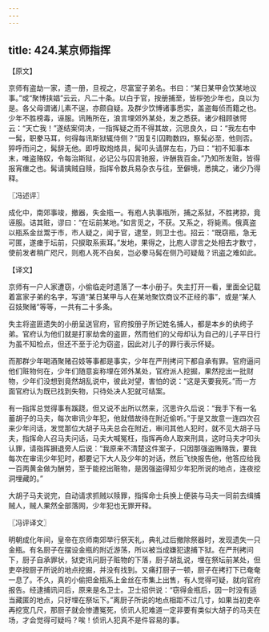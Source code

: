 ```yaml
---
---
---
```

title: 424.某京师指挥
---



【原文】

京师有盗劫一家，遗一册，旦视之，尽富室子弟名。书曰：“某日某甲会饮某地议事。”或“聚博挟娼”云云，凡二十条。以白于官，按册捕至，皆桚弛少年也，良以为是。各父母谓诸儿素不逞，亦颇自疑。及群少饮博诸事悉实，盖盗每侦而籍之也。少年不胜榜毒，诬服。讯贿所在，浪言埋郊外某处，发之悉获。诸少相顾骇愕云：“天亡我！”遂结案伺决，一指挥疑之而不得其故，沉思良久，曰：“我左右中一髯，职豢马耳，何得每讯斯狱辄侍侧？”因复引囚鞫数四，察髯必至，他则否。猝呼而问之，髯辞无他。即呼取炮烙具，髯叩头请屏左右，乃曰：“初不知事本末，唯盗赂奴，令每治斯狱，必记公与囚言驰报，许酬我百金。”乃知所发赃，皆得报宵瘗之也。髯请擒贼自赎，指挥令数兵易杂衣与往，至僻境，悉擒之，诸少乃得释。

〖冯述评〗

成化中，南郊事竣，撤器，失金瓶一。有庖人执事瓶所，捕之系狱，不胜拷掠，竟诬服。诘其赃，谬曰：“在坛前某地。”如言觅之，不获。又系之，将毙焉。俄真盗以瓶系金丝鬻于市，市人疑之，闻于官，逮至，则卫士也。招云：“既窃瓶，急无可匿，遂瘗于坛前，只捩取系索耳。”发地，果得之，比庖人谬言之处相去才数寸，使前发者稍广咫尺，则庖人死不白矣，岂必豢马髯在侧乃可疑哉？讯盗之难如此。

【译文】

京师有一户人家遭窃，小偷临走时遗落了一本小册子。失主打开一看，里面全记载着富家子弟的名字，写道“某日某甲与人在某地聚饮商议不正经的事”，或是“某人召妓聚赌”等等，一共有二十多条。

失主将盗匪遗失的小册呈送官府，官府按册子所记姓名捕人，都是本乡的纨绔子弟。官府认为他们就是打家劫舍的盗匪，然而他们的父母却认为自己的儿子平日行为虽不知检点，但还不至于沦为窃盗，因此对儿子的罪行表示怀疑。

而那群少年喝酒聚赌召妓等事都是事实，少年在严刑拷问下都自承有罪。官府逼问他们赃物何在，少年们随意妄称埋在郊外某处，官府派人挖掘，果然挖出一批财物，少年们没想到竟然胡乱说中，彼此对望，害怕的说：“这是天要我死。”而一方面官府认为既已找到失物，只待处决人犯就可结案。

有一指挥总觉得事有蹊跷，但又说不出所以然来，沉思许久后说：“我手下有一名蓄胡子的马夫，每次审讯少年犯，他就借故待在附近偷听。”于是又故意一连四次召来少年问话，发觉那位大胡子马夫总会在附近，审问其他人犯时，就不见大胡子马夫，指挥命人召马夫问话，马夫大喊冤枉，指挥再命人取来刑具，这时马夫才叩头认罪，请指挥摒退旁人后说：“我原来不清楚这件案子，只因那强盗贿赂我，要我每次在审讯少年犯时，都要记下大人及少年的对话，然后飞快报告他，他答应给我一百两黄金做为酬劳，至于能挖出赃物，是因强盗得知少年犯所说的地点，连夜挖洞埋藏的。”

大胡子马夫说完，自动请求抓贼以赎罪，指挥命士兵换上便装与马夫一同前去缉捕贼人，贼人果然全部落网，少年犯也无罪开释。

〖冯评译文〗

明朝成化年间，皇帝在京师南郊举行祭天礼，典礼过后撤除祭器时，发现遗失一只金瓶。有名厨子在摆设金瓶的附近游荡，所以被当成嫌犯逮捕下狱。在严刑拷问下，厨子自承罪状，狱吏讯问厨子赃物的下落，厨子胡乱说，埋在祭坛前某处，但吏卒按厨子所说的地点挖掘，并没有找到。又痛打厨子一顿，厨子在拷打下已奄奄一息了。不久，真的小偷把金瓶系上金丝在市集上出售，有人觉得可疑，就向官府报告。经逮捕讯问后，原来是名卫士。卫士招供说：“窃得金瓶后，因一时没有适当藏匿的地点，只好埋在祭坛下。”离厨子所说的地点相距不过几寸，如果当初吏卒再挖宽几尺，那厨子就会惨遭冤死，侦讯人犯难道一定非要有类似大胡子的马夫在场，才会觉得可疑吗？唉！侦讯人犯真不是件容易的事。